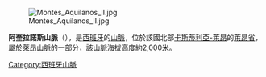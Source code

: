 [[Image:Montes_Aquilanos_II.jpg|thumb]]

{{coord|42|27|N|6|40|W|display=title|region:ES_type:mountain_source:GNS-enwiki}}

'''阿奎拉諾斯山脈'''（{{lang-es|Montes Aquilanos}}），是[[西班牙|西班牙]]的[[山脈|山脈]]，位於該國北部[[卡斯蒂利亞-萊昂|卡斯蒂利亞-萊昂]]的[[萊昂省_(西班牙)|萊昂省]]，屬於[[萊昂山脈|萊昂山脈]]的一部分，該山脈海拔高度約2,000米。

{{Spain-geo-stub}}
[[Category:西班牙山脈|Category:西班牙山脈]]